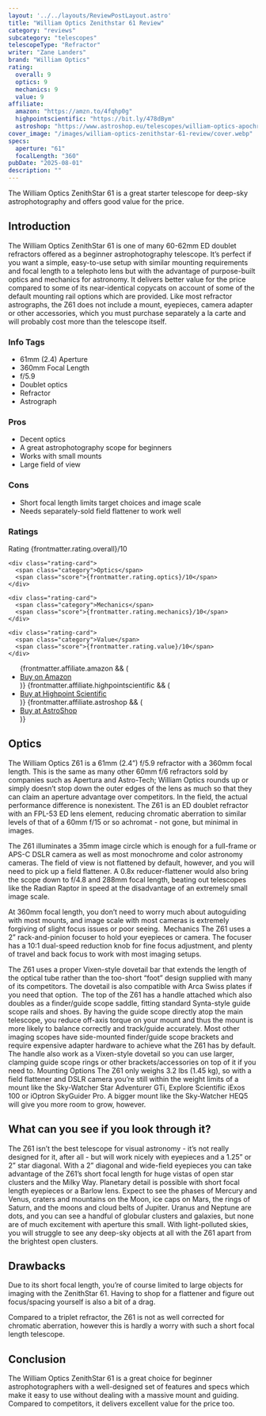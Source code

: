 ```yaml
---
layout: '../../layouts/ReviewPostLayout.astro'
title: "William Optics Zenithstar 61 Review"
category: "reviews"
subcategory: "telescopes"
telescopeType: "Refractor"
writer: "Zane Landers"
brand: "William Optics"
rating:
  overall: 9
  optics: 9
  mechanics: 9
  value: 9
affiliate:
  amazon: "https://amzn.to/4fqhp0g"
  highpointscientific: "https://bit.ly/478dBym"
  astroshop: "https://www.astroshop.eu/telescopes/william-optics-apochromatic-refractor-ap-61-360-zenithstar-zs61-ii-ota/p,67481"
cover_image: "/images/william-optics-zenithstar-61-review/cover.webp"
specs:
  aperture: "61"
  focalLength: "360"
pubDate: "2025-08-01"
description: ""
---
```


<p class="highlight">The William Optics ZenithStar 61 is a great starter telescope for deep-sky astrophotography and offers good value for the price.</p>
<h2>Introduction</h2>

<p>The William Optics ZenithStar 61 is one of many 60-62mm ED doublet refractors offered as a beginner astrophotography telescope. It’s perfect if you want a simple, easy-to-use setup with similar mounting requirements and focal length to a telephoto lens but with the advantage of purpose-built optics and mechanics for astronomy. It delivers better value for the price compared to some of its near-identical copycats on account of some of the default mounting rail options which are provided. Like most refractor astrographs, the Z61 does not include a mount, eyepieces, camera adapter or other accessories, which you must purchase separately a la carte and will probably cost more than the telescope itself.</p>
<section class="info-tags">
  <h3>Info Tags</h3>
  <ul>
    <li>61mm (2.4) Aperture</li>
    <li>360mm Focal Length</li>
    <li>f/5.9</li>
    <li>Doublet optics</li>
    <li>Refractor</li>
    <li>Astrograph</li>
  </ul>
</section>

<section class="pros-cons">
  <div class="pros-block">
    <h3>Pros</h3>
    <ul>
        <li>Decent optics</li>
        <li>A great astrophotography scope for beginners</li>
        <li>Works with small mounts</li>
        <li>Large field of view</li>
    </ul>
  </div>
  <div class="cons-block">
    <h3>Cons</h3>
    <ul>
        <li>Short focal length limits target choices and image scale</li>
        <li>Needs separately-sold field flattener to work well</li>
    </ul>
  </div>
</section>

<section class="ratings">
  <h3>Ratings</h3>
  <div class="ratings-grid">
    <div class="rating-card">
      <span class="category">Rating</span>
      <span class="score">{frontmatter.rating.overall}/10</span>
    </div>

    <div class="rating-card">
      <span class="category">Optics</span>
      <span class="score">{frontmatter.rating.optics}/10</span>
    </div>

    <div class="rating-card">
      <span class="category">Mechanics</span>
      <span class="score">{frontmatter.rating.mechanics}/10</span>
    </div>

    <div class="rating-card">
      <span class="category">Value</span>
      <span class="score">{frontmatter.rating.value}/10</span>
    </div>
  </div>
</section>
<section class="affiliates">
  <ul>
    {frontmatter.affiliate.amazon && (
      <li><a class="affiliate-link" href={frontmatter.affiliate.amazon}>Buy on Amazon</a></li>
    )}
    {frontmatter.affiliate.highpointscientific && (
      <li><a class="affiliate-link" href={frontmatter.affiliate.highpointscientific}>Buy at Highpoint Scientific</a></li>
    )}
    {frontmatter.affiliate.astroshop && (
      <li><a class="affiliate-link" href={frontmatter.affiliate.astroshop}>Buy at AstroShop</a></li>
    )}
  </ul>
</section>

<h2>Optics</h2>

The William Optics Z61 is a 61mm (2.4”) f/5.9 refractor with a 360mm focal length. This is the same as many other 60mm f/6 refractors sold by companies such as Apertura and Astro-Tech; William Optics rounds up or simply doesn’t stop down the outer edges of the lens as much so that they can claim an aperture advantage over competitors. In the field, the actual performance difference is nonexistent. The Z61 is an ED doublet refractor with an FPL-53 ED lens element, reducing chromatic aberration to similar levels of that of a 60mm f/15 or so achromat - not gone, but minimal in images.
<p>The Z61 illuminates a 35mm image circle which is enough for a full-frame or APS-C DSLR camera as well as most monochrome and color astronomy cameras. The field of view is not flattened by default, however, and you will need to pick up a field flattener. A 0.8x reducer-flattener would also bring the scope down to f/4.8 and 288mm focal length, beating out telescopes like the Radian Raptor in speed at the disadvantage of an extremely small image scale.</p>
<p>At 360mm focal length, you don’t need to worry much about autoguiding with most mounts, and image scale with most cameras is extremely forgiving of slight focus issues or poor seeing. 
Mechanics
The Z61 uses a 2” rack-and-pinion focuser to hold your eyepieces or camera. The focuser has a 10:1 dual-speed reduction knob for fine focus adjustment, and plenty of travel and back focus to work with most imaging setups.</p>
<p>The Z61 uses a proper Vixen-style dovetail bar that extends the length of the optical tube rather than the too-short “foot” design supplied with many of its competitors. The dovetail is also compatible with Arca Swiss plates if you need that option. 
The top of the Z61 has a handle attached which also doubles as a finder/guide scope saddle, fitting standard Synta-style guide scope rails and shoes. By having the guide scope directly atop the main telescope, you reduce off-axis torque on your mount and thus the mount is more likely to balance correctly and track/guide accurately. Most other imaging scopes have side-mounted finder/guide scope brackets and require expensive adapter hardware to achieve what the Z61 has by default. The handle also work as a Vixen-style dovetail so you can use larger, clamping guide scope rings or other brackets/accessories on top of it if you need to.
Mounting Options
The Z61 only weighs 3.2 lbs (1.45 kg), so with a field flattener and DSLR camera you’re still within the weight limits of a mount like the Sky-Watcher Star Adventurer GTi, Explore Scientific iExos 100 or iOptron SkyGuider Pro. A bigger mount like the Sky-Watcher HEQ5 will give you more room to grow, however.</p>
<h2>What can you see if you look through it?</h2>

<p>The Z61 isn’t the best telescope for visual astronomy - it’s not really designed for it, after all - but will work nicely with eyepieces and a 1.25” or 2” star diagonal. With a 2” diagonal and wide-field eyepieces you can take advantage of the Z61’s short focal length for huge vistas of open star clusters and the Milky Way. Planetary detail is possible with short focal length eyepieces or a Barlow lens. Expect to see the phases of Mercury and Venus, craters and mountains on the Moon, ice caps on Mars, the rings of Saturn, and the moons and cloud belts of Jupiter. Uranus and Neptune are dots, and you can see a handful of globular clusters and galaxies, but none are of much excitement with aperture this small. With light-polluted skies, you will struggle to see any deep-sky objects at all with the Z61 apart from the brightest open clusters.</p>
<h2>Drawbacks</h2>

<p>Due to its short focal length, you’re of course limited to large objects for imaging with the ZenithStar 61. Having to shop for a flattener and figure out focus/spacing yourself is also a bit of a drag.</p>
<p>Compared to a triplet refractor, the Z61 is not as well corrected for chromatic aberration, however this is hardly a worry with such a short focal length telescope.</p>
<h2>Conclusion</h2>

<p>The William Optics ZenithStar 61 is a great choice for beginner astrophotographers with a well-designed set of features and specs which make it easy to use without dealing with a massive mount and guiding. Compared to competitors, it delivers excellent value for the price too.</p>

